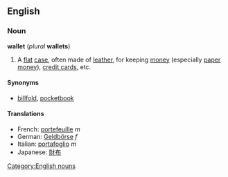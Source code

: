 ==English==
===Noun===
{{wikipedia}}
'''wallet''' (''plural'' '''wallets''')

#A [[flat]] [[case]], often made of [[leather]], for keeping [[money]] (especially [[paper money]]), [[credit card]]s, etc.

====Synonyms====
*[[billfold]], [[pocketbook]]

====Translations====
*French: [[portefeuille]] ''m''
*German: [[Geldbörse]] ''f''
*Italian: [[portafoglio]] ''m''
*Japanese: [[財布]]

[[Category:English nouns]]